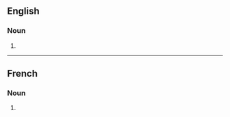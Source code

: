 ==English==

===Noun===
{{head|en|noun plural form}}

# {{plural of|guenon|lang=en}}

----

==French==

===Noun===
{{head|fr|noun plural form|g=m}}

# {{plural of|guenon|lang=fr}}